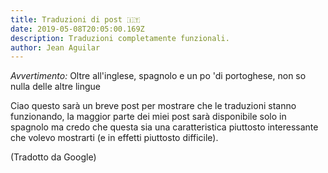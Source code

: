 ```yaml
---
title: Traduzioni di post 🇮🇹
date: 2019-05-08T20:05:00.169Z
description: Traduzioni completamente funzionali.
author: Jean Aguilar
---
```


_Avvertimento:_ Oltre all'inglese, spagnolo e un po 'di portoghese, non so nulla delle altre lingue

Ciao questo sarà un breve post per mostrare che le traduzioni stanno funzionando, la maggior parte dei miei post sarà disponibile solo in spagnolo ma credo che questa sia una caratteristica piuttosto interessante che volevo mostrarti (e in effetti piuttosto difficile).

(Tradotto da Google)
